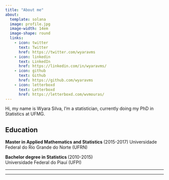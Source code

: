 ```yaml
---
title: "About me"
about:
  template: solana
  image: profile.jpg
  image-width: 14em
  image-shape: round
  links:
    - icon: twitter
      text: Twitter
      href: https://twitter.com/wyaravms
    - icon: linkedin
      text: LinkedIn
      href: https://linkedin.com/in/wyaravms/
    - icon: github
      text: Github
      href: https://github.com/wyaravms
    - icon: letterboxd
      text: Letterboxd
      href: https://letterboxd.com/wvmouras/
---
```


::: {#hero-heading}
Hi, my name is Wyara Silva, I'm a statistician, currently doing my PhD in Statistics at UFMG.

## Education

<strong> Master in Applied Mathematics and Statistics </strong> (2015-2017) Universidade Federal do Rio Grande do Norte (UFRN)

<strong>Bachelor degree in Statistics </strong> (2010-2015)\
Universidade Federal do Piauí (UFPI)
:::

------------------------------------------------------------------------

------------------------------------------------------------------------
